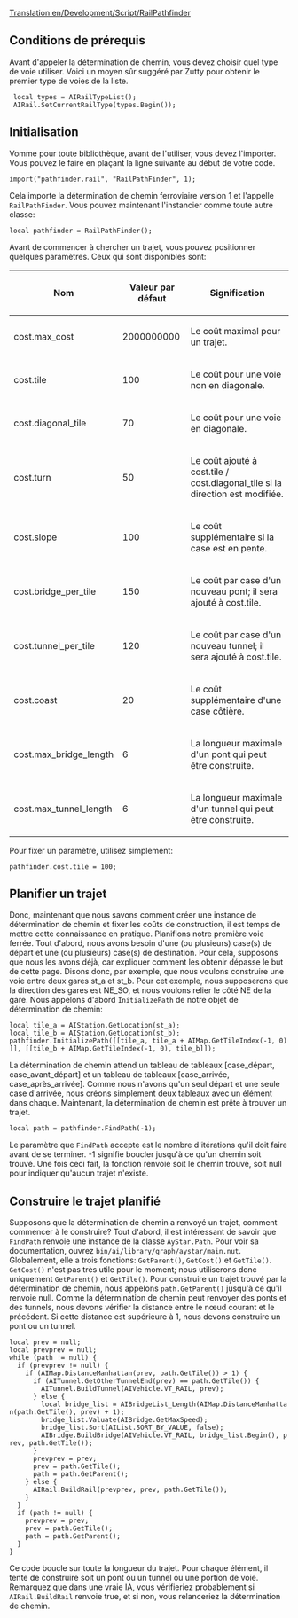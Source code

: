 [[Translation:en/Development/Script/RailPathfinder]]


{{fr/NonIA}}
== Conditions de prérequis ==
Avant d'appeler la détermination de chemin, vous devez choisir quel type de voie utiliser. Voici un moyen sûr suggéré par Zutty pour obtenir le premier type de voies de la liste.

  local types = AIRailTypeList();
  AIRail.SetCurrentRailType(types.Begin());

== Initialisation ==

Vomme pour toute bibliothèque, avant de l'utiliser, vous devez l'importer. Vous pouvez le faire en plaçant la ligne suivante au début de votre code.

 import("pathfinder.rail", "RailPathFinder", 1);

Cela importe la détermination de chemin ferroviaire version 1 et l'appelle <code>RailPathFinder</code>. Vous pouvez maintenant l'instancier comme toute autre classe:

 local pathfinder = RailPathFinder();

Avant de commencer à chercher un trajet, vous pouvez positionner quelques paramètres. Ceux qui sont disponibles sont:

{| class="wikitable"
|-
! Nom
! Valeur par défaut
! Signification
|-
| cost.max_cost
| 2000000000
| Le coût maximal pour un trajet.
|-
| cost.tile
| 100
| Le coût pour une voie non en diagonale.
|-
| cost.diagonal_tile
| 70
| Le coût pour une voie en diagonale.
|-
| cost.turn
| 50
| Le coût ajouté à cost.tile / cost.diagonal_tile si la direction est modifiée.
|-
| cost.slope
| 100
| Le coût supplémentaire si la case est en pente.
|-
| cost.bridge_per_tile
| 150
| Le coût par case d'un nouveau pont; il sera ajouté à cost.tile.
|-
| cost.tunnel_per_tile
| 120
| Le coût par case d'un nouveau tunnel; il sera ajouté à cost.tile.
|-
| cost.coast
| 20
| Le coût supplémentaire d'une case côtière.
|-
| cost.max_bridge_length
| 6
| La longueur maximale d'un pont qui peut être construite.
|-
| cost.max_tunnel_length
| 6
| La longueur maximale d'un tunnel qui peut être construite.
|}

Pour fixer un paramètre, utilisez simplement:

 pathfinder.cost.tile = 100;

== Planifier un trajet ==

Donc, maintenant que nous savons comment créer une instance de détermination de chemin et fixer les coûts de construction, il est temps de mettre cette connaissance en pratique. Planifions notre première voie ferrée. Tout d'abord, nous avons besoin d'une (ou plusieurs) case(s) de départ et une (ou plusieurs) case(s) de destination. Pour cela, supposons que nous les avons déjà, car expliquer comment les obtenir dépasse le but de cette page. Disons donc, par exemple, que nous voulons construire une voie entre deux gares st_a et st_b. Pour cet exemple, nous supposerons que la direction des gares est NE_SO, et nous voulons relier le côté NE de la gare. Nous appelons d'abord <code>InitializePath</code> de notre objet de détermination de chemin:

 local tile_a = AIStation.GetLocation(st_a);
 local tile_b = AIStation.GetLocation(st_b);
 pathfinder.InitializePath(<nowiki>[[tile_a, tile_a + AIMap.GetTileIndex(-1, 0)]], [[tile_b + AIMap.GetTileIndex(-1, 0), tile_b]]</nowiki>);

La détermination de chemin attend un tableau de tableaux [case_départ, case_avant_départ] et un tableau de tableaux [case_arrivée, case_après_arrivée]. Comme nous n'avons qu'un seul départ et une seule case d'arrivée, nous créons simplement deux tableaux avec un élément dans chaque. Maintenant, la détermination de chemin est prête à trouver un trajet.

 local path = pathfinder.FindPath(-1);

Le paramètre que <code>FindPath</code> accepte est le nombre d'itérations qu'il doit faire avant de se terminer. -1 signifie boucler jusqu'à ce qu'un chemin soit trouvé. Une fois ceci fait, la fonction renvoie soit le chemin trouvé, soit null pour indiquer qu'aucun trajet n'existe.

== Construire le trajet planifié ==

Supposons que la détermination de chemin a renvoyé un trajet, comment commencer à le construire? Tout d'abord, il est intéressant de savoir que <code>FindPath</code> renvoie une instance de la classe <code>AyStar.Path</code>. Pour voir sa documentation, ouvrez <code>bin/ai/library/graph/aystar/main.nut</code>. Globalement, elle a trois fonctions: <code>GetParent()</code>, <code>GetCost()</code> et <code>GetTile()</code>. <code>GetCost()</code> n'est pas très utile pour le moment; nous  utiliserons donc uniquement <code>GetParent()</code> et <code>GetTile()</code>. Pour construire un trajet trouvé par la détermination de chemin, nous appelons <code>path.GetParent()</code> jusqu'à ce qu'il renvoie null. Comme la détermination de chemin peut renvoyer des ponts et des tunnels, nous devons vérifier la distance entre le nœud courant et le précédent. Si cette distance est supérieure à 1, nous devons construire un pont ou un tunnel.

 local prev = null;
 local prevprev = null;
 while (path != null) {
   if (prevprev != null) {
     if (AIMap.DistanceManhattan(prev, path.GetTile()) > 1) {
       if (AITunnel.GetOtherTunnelEnd(prev) == path.GetTile()) {
         AITunnel.BuildTunnel(AIVehicle.VT_RAIL, prev);
       } else {
         local bridge_list = AIBridgeList_Length(AIMap.DistanceManhattan(path.GetTile(), prev) + 1);
         bridge_list.Valuate(AIBridge.GetMaxSpeed);
         bridge_list.Sort(AIList.SORT_BY_VALUE, false);
         AIBridge.BuildBridge(AIVehicle.VT_RAIL, bridge_list.Begin(), prev, path.GetTile());
       }
       prevprev = prev;
       prev = path.GetTile();
       path = path.GetParent();
     } else {
       AIRail.BuildRail(prevprev, prev, path.GetTile());
     }
   }
   if (path != null) {
     prevprev = prev;
     prev = path.GetTile();
     path = path.GetParent();
   }
 }

Ce code boucle sur toute la longueur du trajet. Pour chaque élément, il tente de construire soit un pont ou un tunnel ou une portion de voie. Remarquez que dans une vraie IA, vous vérifieriez probablement si <code>AIRail.BuildRail</code> renvoie true, et si non, vous relanceriez la détermination de chemin.